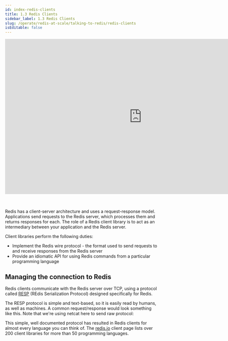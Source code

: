 ```yaml
---
id: index-redis-clients
title: 1.3 Redis Clients
sidebar_label: 1.3 Redis Clients
slug: /operate/redis-at-scale/talking-to-redis/redis-clients
isEditable: false
---
```



<div align="center">
    <iframe width="896" height="509" src="https://www.youtube.com/embed/2LRXM6ELhFw" title="YouTube video player" frameborder="0" allow="accelerometer; autoplay; clipboard-write; encrypted-media; gyroscope; picture-in-picture" allowfullscreen></iframe>
</div>
<br />
<br />
<p>Redis has a client-server architecture and uses a request-response model. Applications send requests to the Redis server, which processes them and returns responses for each. The role of a Redis client library is to act as an intermediary between your application and the Redis server.</p>

Client libraries perform the following duties:
- Implement the Redis wire protocol - the format used to send requests to and receive responses from the Redis server
- Provide an idiomatic API for using Redis commands from a particular programming language

## Managing the connection to Redis
Redis clients communicate with the Redis server over TCP, using a protocol called [RESP](https://redis.io/docs/reference/protocol-spec/) (REdis Serialization Protocol) designed specifically for Redis. 

The RESP protocol is simple and text-based, so it is easily read by humans, as well as machines. A common request/response would look something like this. Note that we're using netcat here to send raw protocol:

This simple, well documented protocol has resulted in Redis clients for almost every language you can think of. The [redis.io](https://redis.io/docs/clients/) client page lists over 200 client libraries for more than 50 programming languages.

